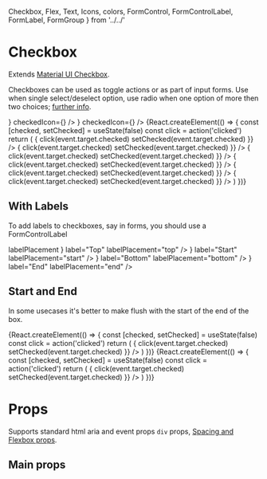   Checkbox,
  Flex,
  Text,
  Icons,
  colors,
  FormControl,
  FormControlLabel,
  FormLabel,
  FormGroup
} from '../../'

<Meta title="components|Checkbox" component={Checkbox} />

# Checkbox

Extends [Material UI Checkbox](https://material-ui.com/components/checkboxes/).

Checkboxes can be used as toggle actions or as part of input forms.
Use when single select/deselect option, use radio when one option of more then two choices; [further info](https://www.nngroup.com/articles/checkboxes-vs-radio-buttons/).

<Preview>
  <Story name="default">
    <Checkbox color="default" onChange={action('checked')} />
  </Story>
  <Story name="checked">
    <Checkbox
      checked={true}
      color="default"
      onChange={action('checked')}
      value="checkedA"
      inputProps={{
        'aria-label': 'checkbox'
      }}
    />
  </Story>
  <Story name="primary checked">
    <Checkbox
      checked={false}
      color="primary"
      inputProps={{
        'aria-label': 'primary checkbox'
      }}
    />
  </Story>
  <Story name="uncontrolled checked">
    <Checkbox
      inputProps={{
        'aria-label': 'uncontrolled-checkbox'
      }}
    />
  </Story>
  <Story name="disabled">
    <Checkbox
      disabled={true}
      inputProps={{
        'aria-label': 'disabled checkbox'
      }}
    />
  </Story>
  <Story name="disabled checked">
    <Checkbox
      disabled={true}
      checked={true}
      inputProps={{
        'aria-label': 'disabled checked checkbox'
      }}
    />
  </Story>
  <Story name="indeterminate">
    <Checkbox
      indeterminate={true}
      inputProps={{
        'aria-label': 'indeterminate checkbox'
      }}
    />
  </Story>
  <Story name="default">
    <Checkbox
      defaultChecked={true}
      color="default"
      inputProps={{
        'aria-label': 'checkbox with default color'
      }}
    />
  </Story>
  <Story name="custom icon">
    <Checkbox
      style={{ color: 'red' }}
      icon={<Icons.FavoriteBorder />}
      checkedIcon={<Icons.Favorite />}
    />
  </Story>
  <Story name="custom colors">
    <Checkbox
      icon={<Icons.BookmarkBorder style={{ color: colors.grey[600] }} />}
      checkedIcon={<Icons.Bookmark style={{ color: colors.lightBlue[400] }} />}
    />
  </Story>
</Preview>

<Preview>
  <Story name="with state">
    {React.createElement(() => {
      const [checked, setChecked] = useState(false)
      const click = action('clicked')
      return (
        <Flex>
          <Checkbox
            checked={checked}
            color="default"
            onChange={event => {
              click(event.target.checked)
              setChecked(event.target.checked)
            }}
          />
          <Checkbox
            checked={checked}
            color="primary"
            onChange={event => {
              click(event.target.checked)
              setChecked(event.target.checked)
            }}
          />
          <Checkbox
            checked={checked}
            color="secondary"
            onChange={event => {
              click(event.target.checked)
              setChecked(event.target.checked)
            }}
          />
          <Checkbox
            checked={checked}
            disabled
            onChange={event => {
              click(event.target.checked)
              setChecked(event.target.checked)
            }}
          />
          <Checkbox
            checked={checked}
            color="primary"
            disabled
            onChange={event => {
              click(event.target.checked)
              setChecked(event.target.checked)
            }}
          />
          <Checkbox
            checked={checked}
            color="secondary"
            disabled
            onChange={event => {
              click(event.target.checked)
              setChecked(event.target.checked)
            }}
          />
        </Flex>
      )
    })}
  </Story>
</Preview>

## With Labels

To add labels to checkboxes, say in forms, you should use a FormControlLabel

<Preview>
  <Story name="labels">
    <FormControl component="fieldset">
      <FormLabel component="legend">labelPlacement</FormLabel>
      <FormGroup aria-label="position" name="position" row>
        <FormControlLabel
          value="top"
          control={<Checkbox color="primary" />}
          label="Top"
          labelPlacement="top"
        />
        <FormControlLabel
          value="start"
          control={<Checkbox color="primary" />}
          label="Start"
          labelPlacement="start"
        />
        <FormControlLabel
          value="bottom"
          control={<Checkbox color="primary" />}
          label="Bottom"
          labelPlacement="bottom"
        />
        <FormControlLabel
          value="end"
          control={<Checkbox color="primary" />}
          label="End"
          labelPlacement="end"
        />
      </FormGroup>
    </FormControl>
  </Story>
</Preview>

## Start and End

In some usecases it's better to make flush with the start of the end of the box.

<Preview>
  <Story name="start">
    {React.createElement(() => {
      const [checked, setChecked] = useState(false)
      const click = action('clicked')
      return (
        <Flex>
          <Checkbox
            checked={checked}
            color="primary"
            edge="start"
            onChange={event => {
              click(event.target.checked)
              setChecked(event.target.checked)
            }}
          />
        </Flex>
      )
    })}
  </Story>
  <Story name="end">
    {React.createElement(() => {
      const [checked, setChecked] = useState(false)
      const click = action('clicked')
      return (
        <Flex>
          <Checkbox
            checked={checked}
            color="primary"
            edge="end"
            onChange={event => {
              click(event.target.checked)
              setChecked(event.target.checked)
            }}
          />
        </Flex>
      )
    })}
  </Story>
</Preview>

# Props

Supports standard html aria and event props `div` props, [Spacing and Flexbox props](/components/?path=/docs/design-system-positioning--page).

## Main props

<Props of={CheckboxDocs} />
